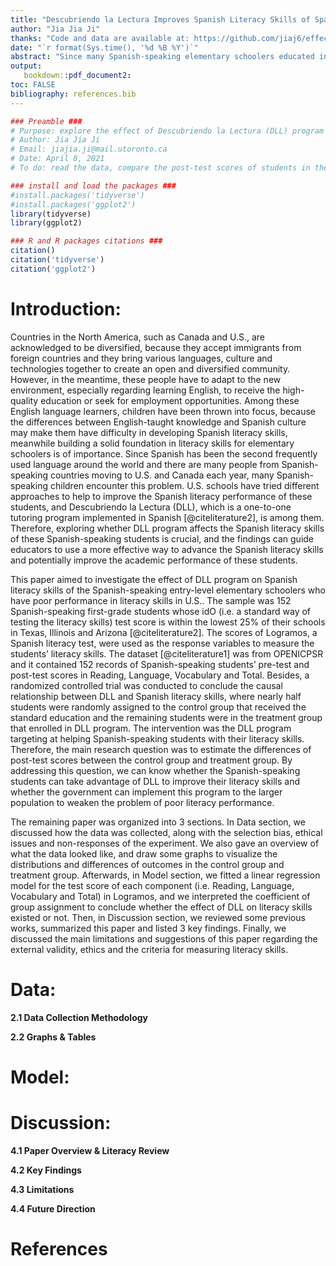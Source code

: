 ```yaml
---
title: "Descubriendo la Lectura Improves Spanish Literacy Skills of Spanish-speaking First-grade Students who Have the Lowest Literacy Test Scores in Texas, Illinois and Arizona"
author: "Jia Jia Ji" 
thanks: "Code and data are available at: https://github.com/jiaj6/effect_of_DLL_on_spanish_literacy_skills."
date: "`r format(Sys.time(), '%d %B %Y')`"
abstract: "Since many Spanish-speaking elementary schoolers educated in U.S. have weakness in developing Spanish literacy skills, Descubriendo la Lectura (DLL) is one of the approaches aiming to solve this problem. To explore the effect of DLL program on Spanish literacy skills of these students, this paper analyzed the dataset from a randomized controlled trial where first-grade Spanish-speaking students who had the lowest literacy test scores were randomly assigned to a control group that received standard education and a treatment group that was trained by DLL program. By comparing the post-test scores of Logramos literacy test between these 2 groups and interpreting the coefficients of linear regression model, we found that the students received DLL training had higher scores than the others, so this program could improve the Spanish literacy skills of the Spanish-speaking students who were poor in literacy skills. The government can use these findings to implement more effective programs to support the academic development of these students." 
output: 
   bookdown::pdf_document2:
toc: FALSE 
bibliography: references.bib 
---
```

 
```r
### Preamble ###
# Purpose: explore the effect of Descubriendo la Lectura (DLL) program on Spanish literacy skills of the Spanish-speaking first-grade students who perform poor in literacy skills in Texas, Illinois and Arizona
# Author: Jia Jia Ji
# Email: jiajia.ji@mail.utoronto.ca
# Date: April 8, 2021
# To do: read the data, compare the post-test scores of students in the control group and treatment group by graph visualization and fitting a linear regression model
```


```r
### install and load the packages ###
#install.packages('tidyverse')
#install.packages('ggplot2')
library(tidyverse) 
library(ggplot2)

### R and R packages citations ###
citation()
citation('tidyverse')
citation('ggplot2')
```


# Introduction:

Countries in the North America, such as Canada and U.S., are acknowledged to be diversified, because they accept immigrants from foreign countries and they bring various languages, culture and technologies together to create an open and diversified community. However, in the meantime, these people have to adapt to the new environment, especially regarding learning English, to receive the high-quality education or seek for employment opportunities. Among these English language learners, children have been thrown into focus, because the differences between English-taught knowledge and Spanish culture may make them have difficulty in developing Spanish literacy skills, meanwhile building a solid foundation in literacy skills for elementary schoolers is of importance. Since Spanish has been the second frequently used language around the world and there are many people from Spanish-speaking countries moving to U.S. and Canada each year, many Spanish-speaking children encounter this problem. U.S. schools have tried different approaches to help to improve the Spanish literacy performance of these students, and Descubriendo la Lectura (DLL), which is a one-to-one tutoring program implemented in Spanish [@citeliterature2], is among them. Therefore, exploring whether DLL program affects the Spanish literacy skills of these Spanish-speaking students is crucial, and the findings can guide educators to use a more effective way to advance the Spanish literacy skills and potentially improve the academic performance of these students.

This paper aimed to investigate the effect of DLL program on Spanish literacy skills of the Spanish-speaking entry-level elementary schoolers who have poor performance in literacy skills in U.S.. The sample was 152 Spanish-speaking first-grade students whose idO (i.e. a standard way of testing the literacy skills) test score is within the lowest 25% of their schools in Texas, Illinois and Arizona [@citeliterature2]. The scores of Logramos, a Spanish literacy test, were used as the response variables to measure the students’ literacy skills. The dataset [@citeliterature1] was from OPENICPSR and it contained 152 records of Spanish-speaking students’ pre-test and post-test scores in Reading, Language, Vocabulary and Total. Besides, a randomized controlled trial was conducted to conclude the causal relationship between DLL and Spanish literacy skills, where nearly half students were randomly assigned to the control group that received the standard education and the remaining students were in the treatment group that enrolled in DLL program. The intervention was the DLL program targeting at helping Spanish-speaking students with their literacy skills. Therefore, the main research question was to estimate the differences of post-test scores between the control group and treatment group. By addressing this question, we can know whether the Spanish-speaking students can take advantage of DLL to improve their literacy skills and whether the government can implement this program to the larger population to weaken the problem of poor literacy performance. 

The remaining paper was organized into 3 sections. In Data section, we discussed how the data was collected, along with the selection bias, ethical issues and non-responses of the experiment. We also gave an overview of what the data looked like, and draw some graphs to visualize the distributions and differences of outcomes in the control group and treatment group. Afterwards, in Model section, we fitted a linear regression model for the test score of each component (i.e. Reading, Language, Vocabulary and Total) in Logramos, and we interpreted the coefficient of group assignment to conclude whether the effect of DLL on literacy skills existed or not. Then, in Discussion section, we reviewed some previous works, summarized this paper and listed 3 key findings. Finally, we discussed the main limitations and suggestions of this paper regarding the external validity, ethics and the criteria for measuring literacy skills. 


# Data:

**2.1 Data Collection Methodology**

**2.2 Graphs & Tables**


# Model:


# Discussion:

**4.1 Paper Overview & Literacy Review**

**4.2 Key Findings**

**4.3 Limitations**

**4.4 Future Direction**


\newpage

# References